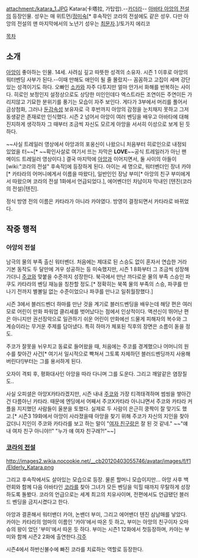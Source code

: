 attachment:/katara_1.JPG
Katara(卡塔拉, 가탑랍).--[[카더라]]--
[[아바타 아앙의 전설]]의 등장인물. 성우는 매 위트먼/[[정미숙]][* 후속작인 코라의 전설에도 같은 성우. 다만 아앙의 전설의 맨 마지막에서의 노년기 성우는 [[최문자]].]/토가지 에리코

[[목차]]

== 소개 ==
[[아앙]]이 좋아하는 인물. 14세. 사려심 깊고 따뜻한 성격의 소유자. 시즌 1 이후로 아앙의 워터벤딩 사부가 된다.--이때 만해도 애인이 될 줄 몰랐지-- 꼼꼼하고 고집이 세며 강단있는 성격이기도 하다. 오빠인 [[소카]]와 자주 다투지만 얼마 안가서 화해를 반복하는 사이다. 히로인 보정인지 설정상으로도 상당한 미인인데다 엑스트라든 조연이든 주연이든 가리지않고 기묘한 분위기를 풍기는 모습이 자주 보인다. 게다가 3부에서 머리를 풀어서 금상첨화, 그러나 [[둔감]]속성 보유자로 극 후반까지 아앙의 감정을 눈치채지 못하고 그저 동생같은 존재로만 인식했다. 시즌 2 넘어서 아앙이 여러 벤딩을 배우고 아바타에 대해 진지하게 생각하자 그 때부터 조금씩 자신도 모르게 아앙을 서서히 이성으로 보게 된 듯 하다.

~~사실 트레일러 영상에서 아앙과의 포옹신이 나왔으니 처음부터 히로인으로 내정되 있었을 터~~[* ~~확인사살로 여기서 뜨는 자막은 '''LOVE'''~~공식 트레일러가 아닌 팬 메이드 트레일러 영상이다.] 결국 마지막에 [[아앙]]과 이어지면서, 둘 사이의 아들이 [wiki:"코라의 전설" 후속작]에 등장하게 된다. 아이는 세 명으로, 워터벤더인 장녀 카야[* 카타라의 어머니에게서 이름을 따왔다], 일반인인 장남 부미[* 아앙의 친구 부미에게서 따왔으며 코라의 전설 1화에서 언급되었다.], 에어벤더인 차남이자 막내인 [텐진(코라의 전설)|텐진].

정식 방영 전의 이름은 카타라가 아니라 카야였다. 방영이 결정되면서 카타라로 바뀌었다.

== 작중 행적 ==
=== 아앙의 전설 ===
남극의 물의 부족 출신 워터벤더. 처음에는 제대로 된 스승도 없이 혼자서 연습한 거라 기본 동작도 두 달만에 겨우 성공하는 등 미숙했지만, 시즌 1 8화부터 그 조금씩 성장해 가더니 [[주코]]와 맞붙을 수준까지 성장한다. 북극에서 만난 까다로운 물의 부족 스승인 파쿠도 카타라의 벤딩 재능을 칭찬할 정도.[* 정확히는 북쪽 물의 부족의 스승, 파쿠를 만나기 전까지 별볼일 없는 수준이었으나 파쿠를 만나고 일취월장했다.]

시즌 3에서 블러드벤더 하마를 만난 것을 계기로 블러드벤딩을 배우는데 해당 편은 여러모로 어린이 만화 파워업 클리셰를 벗어났다는 점에서 인상적이다. 액션신이 뛰어난 편은 아니지만 권선징악으로 일관하기 쉬운 어린이 만화에선 드물게 피해자의 복수와 그 계승이라는 무거운 주제를 담아냈다. 특히 하마가 체포된 직후의 장면은 소름이 돋을 정도.

주코가 잘못을 뉘우치고 동료로 들어왔을 때, 처음에는 주코를 경계했으나 어머니의 원수를 찾아간 사건[* 여기서 일시적으로 빡쳐서 그토록 자제하던 블러드벤딩까지 사용해 버린다!]부터는 그를 용서하게 된다.

오자이 격퇴 후, 평화대사인 아앙을 따라 다니며 그를 도운다. 그리고 깨알같은 염장질도..

사실 오피셜은 아앙X카타라겠지만, 시즌 내내 [[주코]]와 가장 티격태격하며 썸씽을 쌓아간건 다름아닌 카타라. 때문에 엔딩에서 어째서 주코X카타라 아니냐면서 주코와 카타라 커플을 지지했던 사람들이 울분을 토했다. 실제로 두 사람이 은근히 쿵짝이 잘 맞기도 했고.[* 시즌3 19화에서 아앙이 사라졌을때 아앙을 찾기 위해 주코가 자신의 지인을 찾아갔더니 지인이 주코와 카타라를 보고 하는 말이 "[[여자 친구]]랑은 잘 된 것 같네." ~~"얘 내 여자 친구 아니야!!" "누가 얘 여자 친구래?!"~~]

=== [[코라의 전설]] ===
http://images2.wikia.nocookie.net/__cb20120403055746/avatar/images/f/f1/Elderly_Katara.png

그리고 후속작에서도 살아있는 모습으로 등장. 물론 할머니 모습이지만... 아앙 사후 백련회와 함께 다음 아바타인 [[코라]]를 찾아 그녀가 모든 벤딩을 익힐 때까지 무탈하게 성장하도록 돌봤다. 코라의 언급으로는 세계 최고의 치유사이며, 전편에서도 언급됐던 블러드 벤딩을 금지시켰다고 한다.

아앙과 결혼해서 워터밴더 카야, 논밴더 부미, 그리고 에어밴더 텐진 삼남매를 낳았다. 카야는 카타라의 엄마의 이름인 '카야'에서 따온 듯 하고, 부미는 아앙의 친구이자 오마슈의 왕이 었던 '부미'에서 따온 듯 하다.
부미는 시즌1 12화에서 첫등장하며, 카야는 부미와 함께 시즌2 2화에 출연한다.[[각주]]

시즌4에서 하반신불수에 빠진 코라를 치료하는 역할로 등장한다.
